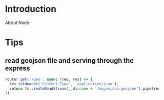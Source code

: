 # Introduction

About Node

# Tips

## read geojson file and serving through the express

```js
router.get('/geo', async (req, res) => {
  res.setHeader('Content-Type', 'application/json');
  return fs.createReadStream(__dirname + '/mygeojson.geojson').pipe(res);
})
```